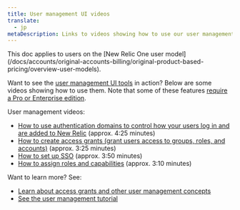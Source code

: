 ```yaml
---
title: User management UI videos
translate:
  - jp
metaDescription: Links to videos showing how to use our user management UI
---
```


<Callout variant="important">
  This doc applies to users on the [New Relic One user model](/docs/accounts/original-accounts-billing/original-product-based-pricing/overview-user-models).
</Callout>

Want to see the [user management UI tools](/docs/accounts/accounts-billing/new-relic-one-user-management/user-management-ui-and-tasks#where) in action? Below are some videos showing how to use them. Note that some of these features [require a Pro or Enterprise edition](/docs/accounts/accounts-billing/new-relic-one-user-management/user-management-ui-and-tasks#requirements).

User management videos:

* [How to use authentication domains to control how your users log in and are added to New Relic](https://www.youtube.com/watch?v=Z00-KzGh2XY) (approx. 4:25 minutes)
* [How to create access grants (grant users access to groups, roles, and accounts)](https://www.youtube.com/watch?v=dninMzr_zHc) (approx. 3:25 minutes)
* [How to set up SSO](https://www.youtube.com/watch?v=uFjqCQcSo8g) (approx. 3:50 minutes)
* [How to assign roles and capabilities](https://www.youtube.com/watch?v=CBa0jWINQiw) (approx. 3:10 minutes)

Want to learn more? See:

* [Learn about access grants and other user management concepts](/docs/accounts/accounts-billing/new-relic-one-user-management/user-management-concepts#understand-concepts)
* [See the user management tutorial](/docs/accounts/accounts-billing/new-relic-one-user-management/tutorial-add-new-user-groups-roles-new-relic-one-user-model)
